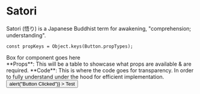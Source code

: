 # Satori

Satori (悟り) is a Japanese Buddhist term for awakening, "comprehension; understanding".


`const propKeys = Object.keys(Button.propTypes);`

<div>
  <div>Box for component goes here</div>
  <Tabs items={["Props", "Code"]}>
    <Tab>
      **Props**: This will be a table to showcase what props are available & are
      required.
    </Tab>
    <Tab>
      **Code**: This is where the code goes for transparency. In order to fully
      understand under the hood for efficient implementation.
    </Tab>
  </Tabs>
  <div>
    <div className="flex justify-center">
      <Button
        className="my-10"
        variant="default"
        size="xl"
        onClick={() => alert("Button Clicked")}
      >
        Test
      </Button>
    </div>
    <div className="mt-12 grid grid-cols-1 sm:grid-cols-3 gap-4 place-content-evenly">
      <Card
        title="Caching Tasks"
        cta="Read More"
        href="https://turbo.build/repo/docs/core-concepts/caching"
        backGroundColor="white"
        titleColor="secondary"
      />
      <Card
        title="Running Tasks"
        cta="Read More"
        href="https://turbo.build/repo/docs/core-concepts/monorepos/running-tasks"
        backGroundColor="zinc"
        titleColor="white"
      />
      <Card
        title="Configuration Options"
        cta="Read More"
        href="https://turbo.build/repo/docs/reference/configuration"
        backGroundColor="secondary"
        titleColor="primary"
      />
    </div>
  </div>
</div>

